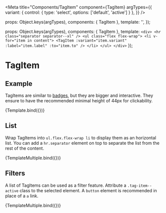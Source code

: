 
<Meta
  title="Components/TagItem"
  component={TagItem}
  argTypes={{
    variant:    { control: { type: 'select', options: ['default', 'active'] } },
  }}
/>

  props: Object.keys(argTypes),
  components: { TagItem },
  template: '<TagItem :variant="variant" :label="label" :to="to"/>',
});

  props: Object.keys(argTypes),
  components: { TagItem },
  template: 
    `
    <div>
      <hr class="separator separator--xl" />
      <ul class="flex flex-wrap">
        <li v-for="item in content">
          <TagItem :variant="item.variant" :label="item.label" :to="item.to" />
        </li>
      </ul>
    </div>
    ` 
});


# TagItem


## Example

TagItems are similar to [badges](?path=/docs/components-badge--example), but they are bigger and interactive. They ensure to have the recommended minimal height of 44px for clickability.


<Canvas>
  <Story
    name="Example"
    args={{
      variant: 'default',
      label: 'Button text',
      to: 'http://www.admin.ch'
    }}
  >
    {Template.bind({})}
  </Story>
</Canvas>

<ArgsTable story="Example" />

## List

Wrap TagItems into `ul.flex.flex-wrap li` to display them as an horizontal list.
You can add a `hr.separator` element on top to separate the list from the rest of the content.

<Canvas>
  <Story
    name="List"
    args={{
      content: [
        {
          variant: 'default',
          label: 'Tag one',
          to: '#'
        },
        {
          variant: 'default',
          label: 'Tag two',
          to: '#'
        },
        {
          variant: 'default',
          label: 'Tag three',
          to: '#'
        },
        {
          variant: 'default',
          label: 'Tag four',
          to: '#'
        }
      ]
    }}
  >
    {TemplateMultiple.bind({})}
  </Story>
</Canvas>


## Filters

A list of TagItems can be used as a filter feature. 
Attribute a `.tag-item--active` class to the selected element.
A `button` element is recommended in place of a `a` link. 

<Canvas>
  <Story
    name="Filters"
    args={{
      content: [
        {
          variant: 'active',
          label: 'All',
        },
        {
          variant: 'default',
          label: 'Filter one',
        },
        {
          variant: 'default',
          label: 'Filter two',
        },
        {
          variant: 'default',
          label: 'Filter three',
        }
      ]
    }}
  >
    {TemplateMultiple.bind({})}
  </Story>
</Canvas>

